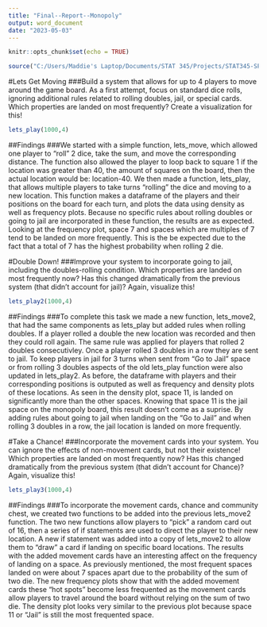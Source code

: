 ```yaml
---
title: "Final--Report--Monopoly"
output: word_document
date: "2023-05-03"
---
```


```r
knitr::opts_chunk$set(echo = TRUE)

source("C:/Users/Maddie's Laptop/Documents/STAT 345/Projects/STAT345-SP23/Final Project/STAT345---Final/source_monopoly_code.R")
```

#Lets Get Moving
###Build a system that allows for up to 4 players to move around the game board. As a first attempt, focus on standard dice rolls, ignoring additional rules related to rolling doubles, jail, or special cards. Which properties are landed on most frequently? Create a visualization for this!
```r
lets_play(1000,4)

```
##Findings
###We started with a simple function, lets_move, which allowed one player to "roll" 2 dice, take the sum, and move the corresponding distance. The function also allowed the player to loop back to square 1 if the location was greater than 40, the amount of squares on the board, then the actual location would be: location-40. We then made a function, lets_play, that allows multiple players to take turns "rolling" the dice and moving to a new location. This function makes a dataframe of the players and their positions on the board for each turn, and plots the data using density as well as frequency plots. Because no specific rules about rolling doubles or going to jail are incorporated in these function, the results are as expected. Looking at the frequency plot, space 7 and spaces which are multiples of 7 tend to be landed on more frequently. This is the be expected due to the fact that a total of 7 has the highest probability when rolling 2 die. 

#Double Down!
###Improve your system to incorporate going to jail, including the doubles-rolling condition. Which properties are landed on most frequently now? Has this changed dramatically from the previous system (that didn't account for jail)? Again, visualize this!
```r
lets_play2(1000,4)

```
##Findings
###To complete this task we made a new function, lets_move2, that had the same components as lets_play but added rules when rolling doubles. If a player rolled a double the new location was recorded and then they could roll again. The same rule was applied for players that rolled 2 doubles consecutivley. Once a player rolled 3 doubles in a row they are sent to jail. To keep players in jail for 3 turns when sent from "Go to Jail" space or from rolling 3 doubles aspects of the old lets_play function were also updated in lets_play2. As before, the dataframe with players and their corresponding positions is outputed as well as frequency and density plots of these locations. As seen in the density plot, space 11, is landed on significantly more than the other spaces. Knowing that space 11 is the jail space on the monopoly board, this result doesn't come as a suprise. By adding rules about going to jail when landing on the "Go to Jail" and when rolling 3 doubles in a row, the jail location is landed on more frequently.

#Take a Chance!
###Incorporate the movement cards into your system. You can ignore the effects of non-movement cards, but not their existence! Which properties are landed on most frequently now? Has this changed dramatically from the previous system (that didn't account for Chance)? Again, visualize this!

```r
lets_play3(1000,4)

```

##Findings
###To incorporate the movement cards, chance and community chest, we created two functions to be added into the previous lets_move2 function. The two new functions allow players to "pick" a random card out of 16, then a series of if statements are used to direct the player to their new location. A new if statement was added into a copy of lets_move2 to allow them to "draw" a card if landing on specific board locations. The results with the added movement cards have an interesting affect on the frequency of landing on a space. As previously mentioned, the most frequent spaces landed on were about 7 spaces apart due to the probability of the sum of two die. The new frequency plots show that with the added movement cards these "hot spots" become less frequented as the movement cards allow players to travel around the board without relying on the sum of two die. The density plot looks very similar to the previous plot because space 11 or "Jail" is still the most frequented space. 